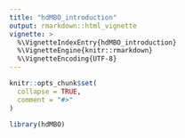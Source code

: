 ```yaml
---
title: "hdMBO_introduction"
output: rmarkdown::html_vignette
vignette: >
  %\VignetteIndexEntry{hdMBO_introduction}
  %\VignetteEngine{knitr::rmarkdown}
  %\VignetteEncoding{UTF-8}
---
```


```r
knitr::opts_chunk$set(
  collapse = TRUE,
  comment = "#>"
)
```

```r
library(hdMBO)
```
